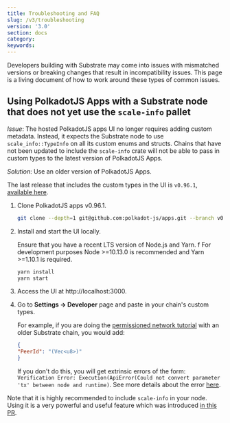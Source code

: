 ```yaml
---
title: Troubleshooting and FAQ
slug: /v3/troubleshooting
version: '3.0'
section: docs
category: 
keywords:
---
```


Developers building with Substrate may come into issues with mismatched versions or breaking changes that result in incompatibility issues.
This page is a living document of how to work around these types of common issues.

## Using PolkadotJS Apps with a Substrate node that does not yet use the `scale-info` pallet 

*Issue*: The hosted PolkadotJS apps UI no longer requires adding custom metadata.
Instead, it expects the Substrate node to use `scale_info::TypeInfo` on all its custom enums and structs.
Chains that have not been updated to include the `scale-info` crate will not be able to pass in custom types to the latest version of PolkadotJS Apps.

*Solution*: Use an older version of PolkadotJS Apps.

The last release that includes the custom types in the UI is `v0.96.1`, [available here](https://github.com/polkadot-js/apps/releases/tag/v0.96.1).

1. Clone PolkadotJS apps v0.96.1. 

    ```bash
    git clone --depth=1 git@github.com:polkadot-js/apps.git --branch v0.96.1
    ```

1. Install and start the UI locally.
    
    Ensure that you have a recent LTS version of Node.js and Yarn. f
    For development purposes Node >=10.13.0 is recommended and Yarn >=1.10.1 is required.

    ```bash
    yarn install 
    yarn start
    ```

1. Access the UI at http://localhost:3000.
 
1. Go to **Settings -> Developer** page and paste in your chain's custom types. 

    For example, if you are doing the [permissioned network tutorial](/tutorials/v3/permissioned-network/) with an older Substrate chain, you would add:

    ```json
    {
    "PeerId": "(Vec<u8>)"
    }
    ```

    If you don't do this, you will get extrinsic errors of the form: `Verification Error: Execution(ApiError(Could not convert parameter 'tx' between node and runtime)`.
    See more details about the error [here](https://polkadot.js.org/docs/api/FAQ#the-node-returns-a-could-not-convert-error-on-send).

Note that it is highly recommended to include `scale-info` in your node.
Using it is a very powerful and useful feature which was introduced [in this PR](https://github.com/paritytech/substrate/pull/8615).

